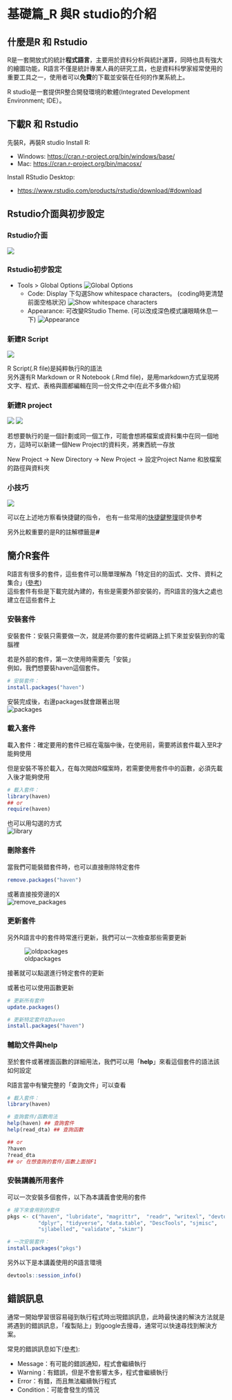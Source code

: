 # 基礎篇_R 與R studio的介紹

## 什麼是R 和 Rstudio

R是一套開放式的統計**程式語言**，主要用於資料分析與統計運算，同時也具有強大的繪圖功能，R語言不僅是統計專業人員的研究工具，也是資料科學家經常使用的重要工具之一，使用者可以**免費**的下載並安裝在任何的作業系統上。

R studio是一套提供R整合開發環境的軟體(Integrated Development Environment; IDE）。

## 下載R 和 Rstudio

先裝R，再裝R studio Install R:

-   Windows: <https://cran.r-project.org/bin/windows/base/>
-   Mac: <https://cran.r-project.org/bin/macosx/>

Install RStudio Desktop:

-   <https://www.rstudio.com/products/rstudio/download/#download>

## Rstudio介面與初步設定

### Rstudio介面

![](picture/RStudio_environment.png)

### Rstudio初步設定

-   Tools \> Global Options ![Global Options](picture/GlobalOptions.png)
    -   Code: Display 下勾選Show whitespace characters。 (coding時更清楚前面空格狀況) ![Show whitespace characters](picture/whitespace_characters.png)
    -   Appearance: 可改變RStudio Theme. (可以改成深色模式讓眼睛休息一下) ![Appearance](picture/Appearance.png)

### 新建R Script

![](picture/new_RScript.png)

R Script(.R file)是純粹執行R的語法\
另外還有R Markdown or R Notebook (.Rmd file)，是用markdown方式呈現將文字、程式、表格與圖都編輯在同一份文件之中(在此不多做介紹)

### 新建R project

![](picture/new_project.png) ![](picture/new_project2.png)

若想要執行的是一個計劃或同一個工作，可能會想將檔案或資料集中在同一個地方，這時可以新建一個New Project的資料夾，將東西統一存放

New Project -\> New Directory -\> New Project -\> 設定Project Name 和放檔案的路徑與資料夾

### 小技巧

![](picture/Keyboard_shortcut.png)

可以在上述地方察看快捷鍵的指令， 也有一些常用的[快捷鍵整理](https://medium.com/rolandohsu/r%E7%9A%84%E5%AD%B8%E7%BF%92%E6%97%A5%E5%B8%B8-1-%E5%BF%AB%E6%8D%B7%E9%8D%B5-3b31de69e016)提供參考

另外比較重要的是R的註解標籤是**\#**

## 簡介R套件

R語言有很多的套件，這些套件可以簡單理解為「特定目的的函式、文件、資料之集合」([參考](https://2formosa.blogspot.com/2019/01/Introduction-to-R-packages.html))\
這些套件有些是下載完就內建的，有些是需要外部安裝的，而R語言的強大之處也建立在這些套件上

### 安裝套件

安裝套件：安裝只需要做一次，就是將你要的套件從網路上抓下來並安裝到你的電腦裡

若是外部的套件，第一次使用時需要先「安裝」\
例如，我們想要裝haven這個套件。

```r
# 安裝套件：
install.packages("haven")
```

安裝完成後，右邊packages就會跟著出現\
![packages](picture/installpackages.png)

### 載入套件

載入套件：確定要用的套件已經在電腦中後，在使用前，需要將該套件載入至R才能夠使用

但是安裝不等於載入，在每次開啟R檔案時，若需要使用套件中的函數，必須先載入後才能夠使用

```r
# 載入套件：
library(haven)
## or
require(haven)
```

也可以用勾選的方式\
![library](picture/library.png)

### 刪除套件

當我們可能裝錯套件時，也可以直接刪除特定套件

```r
remove.packages("haven")
```

或著直接按旁邊的X\
![remove_packages](picture/remove_packages.png)

### 更新套件

另外R語言中的套件時常進行更新，我們可以一次檢查那些需要更新

![oldpackages](picture/oldpackages.png)

接著就可以點選進行特定套件的更新

或著也可以使用函數更新

```r
# 更新所有套件
update.packages()

# 更新特定套件如haven
install.packages("haven")
```

### 輔助文件與help

至於套件或著裡面函數的詳細用法，我們可以用「**help**」來看這個套件的語法該如何設定

R語言當中有蠻完整的「查詢文件」可以查看

```r
# 載入套件：
library(haven)

# 查詢套件/函數用法
help(haven) ## 查詢套件
help(read_dta) ## 查詢函數

## or
?haven
?read_dta
## or 在想查詢的套件/函數上面按F1
```

### 安裝講義所用套件

可以一次安裝多個套件，以下為本講義會使用的套件

```r
# 接下來會用到的套件
pkgs <- c("haven", "lubridate", "magrittr",  "readr", "writexl", "devtools"
          "dplyr", "tidyverse", "data.table", "DescTools", "sjmisc", 
          "sjlabelled", "validate", "skimr")

# 一次安裝套件：
install.packages("pkgs")
```

另外以下是本講義使用的R語言環境

```r
devtools::session_info()
```

## 錯誤訊息

通常一開始學習很容易碰到執行程式時出現錯誤訊息，此時最快速的解決方法就是將遇到的錯誤訊息，「複製貼上」到google去搜尋，通常可以快速尋找到解決方案。

常見的錯誤訊息如下[(參考)](https://yijutseng.github.io/DataScienceRBook/intro.html#%E9%8C%AF%E8%AA%A4%E8%A8%8A%E6%81%AF):

-   Message：有可能的錯誤通知，程式會繼續執行
-   Warning：有錯誤，但是不會影響太多，程式會繼續執行
-   Error：有錯，而且無法繼續執行程式
-   Condition：可能會發生的情況

